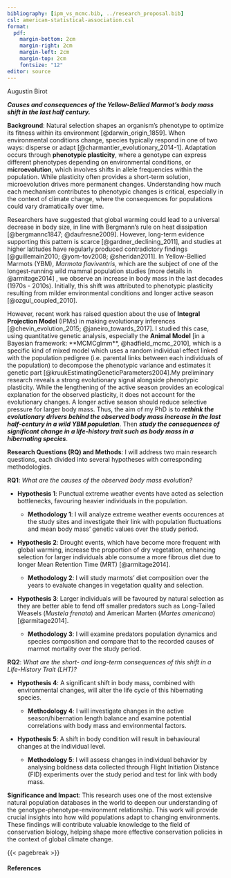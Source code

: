 ```yaml
---
bibliography: [ipm_vs_mcmc.bib, ../research_proposal.bib]
csl: american-statistical-association.csl
format:
  pdf:
    margin-bottom: 2cm
    margin-right: 2cm
    margin-left: 2cm
    margin-top: 2cm
    fontsize: "12"
editor: source
---
```


Augustin Birot

***Causes and consequences of the Yellow-Bellied Marmot's body mass shift in the last half century.***

**Background**: Natural selection shapes an organism's phenotype to optimize its fitness within its environment [@darwin_origin_1859]. When environmental conditions change, species typically respond in one of two ways: disperse or adapt [@charmantier_evolutionary_2014-1]. Adaptation occurs through **phenotypic plasticity**, where a genotype can express different phenotypes depending on environmental conditions, or **microevolution**, which involves shifts in allele frequencies within the population. While plasticity often provides a short-term solution, microevolution drives more permanent changes. Understanding how much each mechanism contributes to phenotypic changes is critical, especially in the context of climate change, where the consequences for populations could vary dramatically over time.

<!-- Inclus un paragraph sur l'importance de l'évolution multivarié/multimodale/coévolution de traits phénotypiques [@charmantier_evolutionary_2014], tu peux dcp en profiter pour faire le lien avec la richesse des données marmottes -->

<!-- Défini la notion de LHT (i.e. defined as phenotypic traits that will affect the survival and reproduction of an individual (!!!))-->

Researchers have suggested that global warming could lead to a universal decrease in body size, in line with Bergmann's rule on heat dissipation [@bergmannc1847; @daufresne2009]. However, long-term evidence supporting this pattern is scarce [@gardner_declining_2011], and studies at higher latitudes have regularly produced contradictory findings [@guillemain2010; @yom-tov2008; @sheridan2011]. In Yellow-Bellied Marmots (YBM), *Marmota flaviventris*, which are the subject of one of the longest-running wild mammal population studies [more details in @armitage2014] <!-- Détail l'espèce et le système, qu'est ce qu'on à comme données etc --> , we observe an increase in body mass in the last decades (1970s - 2010s). Initially, this shift was attributed to phenotypic plasticity resulting from milder environmental conditions and longer active season [@ozgul_coupled_2010].

However, recent work has raised question about the use of **Integral Projection Model** (IPMs) in making evolutionary inferences [@chevin_evolution_2015; @janeiro_towards_2017]. I studied this case, using quantitative genetic analysis, especially the **Animal Model** [in a Bayesian framework: **MCMCglmm**, @hadfield_mcmc_2010], which is a specific kind of mixed model which uses a random individual effect linked with the population pedigree (i.e. parental links between each individuals of the population) to decompose the phenotypic variance and estimates it genetic part [@kruukEstimatingGeneticParameters2004].My preliminary research reveals a strong evolutionary signal alongside phenotypic plasticity. While the lengthening of the active season provides an ecological explanation for the observed plasticity, it does not account for the evolutionary changes. A longer active season should reduce selective pressure for larger body mass. Thus, the aim of my PhD is to ***rethink the evolutionary drivers behind the observed body mass increase in the last half-century in a wild YBM population***. Then ***study the consequences of significant change in a life-history trait such as body mass in a hibernating species***.

**Research Questions (RQ) and Methods**: I will address two main research questions, each divided into several hypotheses with corresponding methodologies.

**RQ1**: *What are the causes of the observed body mass evolution?*

-   **Hypothesis 1**: Punctual extreme weather events have acted as selection bottlenecks, favouring heavier individuals in the population.

    -   **Methodology 1**: I will analyze extreme weather events occurences at the study sites and investigate their link with population fluctuations and mean body mass' genetic values over the study period.

-   **Hypothesis 2**: Drought events, which have become more frequent with global warming, increase the proportion of dry vegetation, enhancing selection for larger individuals able consume a more fibrous diet due to longer Mean Retention Time (MRT) [@armitage2014].

    -   **Methodology 2**: I will study marmots' diet composition over the years to evaluate changes in vegetation quality and selection.

-   **Hypothesis 3**: Larger individuals will be favoured by natural selection as they are better able to fend off smaller predators such as Long-Tailed Weasels (*Mustela frenata*) and American Marten (*Martes americana*) [@armitage2014].

    -   **Methodology 3**: I will examine predators population dynamics and species composition and compare that to the recorded causes of marmot mortality over the study period.

**RQ2**: *What are the short- and long-term consequences of this shift in a Life-History Trait (LHT)?*

-   **Hypothesis 4**: A significant shift in body mass, combined with environmental changes, will alter the life cycle of this hibernating species.

    -   **Methodology 4**: I will investigate changes in the active season/hibernation length balance and examine potential correlations with body mass and environmental factors.

-   **Hypothesis 5**: A shift in body condition will result in behavioural changes at the individual level.

    -   **Methodology 5**: I will assess changes in individual behavior by analysing boldness data collected through Flight Initiation Distance (FID) experiments over the study period and test for link with body mass.

**Significance and Impact**: This research uses one of the most extensive natural population databases in the world to deepen our understanding of the genotype-phenotype-environment relationship. This work will provide crucial insights into how wild populations adapt to changing environments. These findings will contribute valuable knowledge to the field of conservation biology, helping shape more effective conservation policies in the context of global climate change.

{{< pagebreak >}}

#### References

::: {refs}
:::
